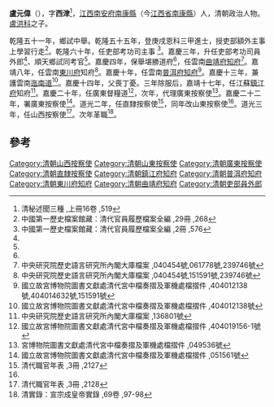 '''盧元偉'''（{{bd|1762年||？}}），字'''西津'''<ref name="#1">清秘述聞三種 ,上冊16卷 ,519</ref>，[[江西|江西]][[南安府|南安府]][[南康縣|南康縣]]（今[[江西省|江西省]][[南康縣|南康縣]]）人，清朝政治人物。[[盧洪科|盧洪科]]之子。

乾隆五十一年，鄉試中舉。乾隆五十五年，登庚戌恩科三甲進士，授吏部額外主事上學習行走<ref>中國第一歷史檔案館藏：清代官員履歷檔案全編 ,29冊 ,268</ref>。乾隆六十年，任吏部考功司主事	<ref name="#2">中國第一歷史檔案館藏：清代官員履歷檔案全編 ,2冊 ,576</ref>。嘉慶三年，升任吏部考功司員外郎<ref name="#2"/>、順天鄉試同考官<ref name="#1"/>。嘉慶四年，保舉堪勝道府<ref name="#2"/>，任雲南[[曲靖府|曲靖府]][[知府|知府]]<ref>中央研究院歷史語言研究所內閣大庫檔案 ,040454號,061778號,239746號</ref>。嘉靖八年，任雲南[[東川府|東川府]]知府<ref>中央研究院歷史語言研究所內閣大庫檔案 ,040454號,151591號,239746號</ref>。嘉慶十年，任雲南[[普洱府|普洱府]][[知府|知府]]<ref>國立故宮博物院圖書文獻處清代宮中檔奏摺及軍機處檔摺件 ,404012138號,404014632號,151591號</ref>。嘉慶十三年，兼護雲南[[迤南道|迤南道]]<ref>國立故宮博物院圖書文獻處清代宮中檔奏摺及軍機處檔摺件 ,404012138號</ref>。嘉慶十四年，父喪丁憂。三年除服后，嘉靖十七年，任江蘇[[鎮江府|鎮江府]]知府<ref>中央研究院歷史語言研究所內閣大庫檔案 ,136801號</ref>。嘉慶二十年，任廣東督糧道<ref>國立故宮博物院圖書文獻處清代宮中檔奏摺及軍機處檔摺件 ,404019156-1號</ref>，次年，代理廣東按察使<ref>宮博物院圖書文獻處清代宮中檔奏摺及軍機處檔摺件 ,049536號</ref>。嘉慶二十二年，署廣東按察使<ref>國立故宮博物院圖書文獻處清代宮中檔奏摺及軍機處檔摺件 ,051561號</ref>。道光二年，任直隸按察使<ref name="#3">清代職官年表 ,3冊 ,2127</ref>，同年改山東按察使<ref name="#3"/>。道光三年，任山西按察使<ref>清代職官年表 ,3冊 ,2128</ref>。次年革職<ref>清實錄：宣宗成皇帝實錄 ,69卷 ,97-98</ref>。

==參考==
{{reflist|2}}
{{清朝人物小作品}}
{{乾隆五十五年庚戌恩科殿試金榜}}
{{DEFAULTSORT:Lu卢}}
[[Category:清朝山西按察使|Category:清朝山西按察使]]
[[Category:清朝山東按察使|Category:清朝山東按察使]]
[[Category:清朝廣東按察使|Category:清朝廣東按察使]]
[[Category:清朝直隸按察使|Category:清朝直隸按察使]]
[[Category:清朝鎮江府知府|Category:清朝鎮江府知府]]
[[Category:清朝普洱府知府|Category:清朝普洱府知府]]
[[Category:清朝東川府知府|Category:清朝東川府知府]]
[[Category:清朝曲靖府知府|Category:清朝曲靖府知府]]
[[Category:清朝吏部員外郎|Category:清朝吏部員外郎]]
